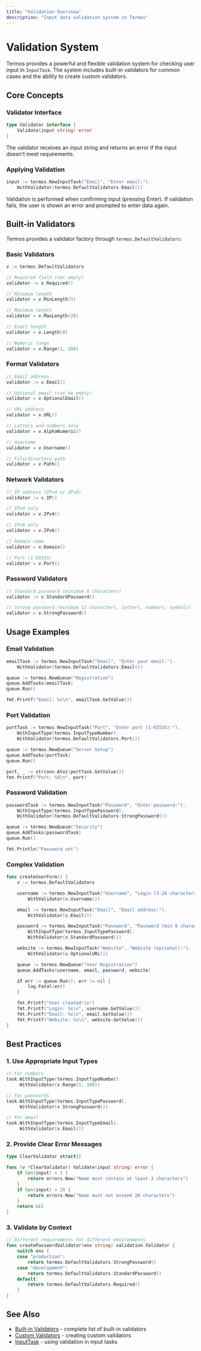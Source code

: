 ```yaml
---
title: "Validation Overview"
description: "Input data validation system in Termos"
---
```


# Validation System

Termos provides a powerful and flexible validation system for checking user input in `InputTask`. The system includes built-in validators for common cases and the ability to create custom validators.

## Core Concepts

### Validator Interface

```go
type Validator interface {
    Validate(input string) error
}
```

The validator receives an input string and returns an error if the input doesn't meet requirements.

### Applying Validation

```go
input := termos.NewInputTask("Email", "Enter email:").
    WithValidator(termos.DefaultValidators.Email())
```

Validation is performed when confirming input (pressing Enter). If validation fails, the user is shown an error and prompted to enter data again.

## Built-in Validators

Termos provides a validator factory through `termos.DefaultValidators`:

### Basic Validators

```go
v := termos.DefaultValidators

// Required field (not empty)
validator := v.Required()

// Minimum length
validator = v.MinLength(5)

// Maximum length
validator = v.MaxLength(20)

// Exact length
validator = v.Length(8)

// Numeric range
validator = v.Range(1, 100)
```

### Format Validators

```go
// Email address
validator := v.Email()

// Optional email (can be empty)
validator = v.OptionalEmail()

// URL address
validator = v.URL()

// Letters and numbers only
validator = v.AlphaNumeric()

// Username
validator = v.Username()

// File/directory path
validator = v.Path()
```

### Network Validators

```go
// IP address (IPv4 or IPv6)
validator := v.IP()

// IPv4 only
validator = v.IPv4()

// IPv6 only
validator = v.IPv6()

// Domain name
validator = v.Domain()

// Port (1-65535)
validator = v.Port()
```

### Password Validators

```go
// Standard password (minimum 8 characters)
validator := v.StandardPassword()

// Strong password (minimum 12 characters, letters, numbers, symbols)
validator = v.StrongPassword()
```

## Usage Examples

### Email Validation

```go
emailTask := termos.NewInputTask("Email", "Enter your email:").
    WithValidator(termos.DefaultValidators.Email())

queue := termos.NewQueue("Registration")
queue.AddTasks(emailTask)
queue.Run()

fmt.Printf("Email: %s\n", emailTask.GetValue())
```

### Port Validation

```go
portTask := termos.NewInputTask("Port", "Enter port (1-65535):").
    WithInputType(termos.InputTypeNumber).
    WithValidator(termos.DefaultValidators.Port())

queue := termos.NewQueue("Server Setup")
queue.AddTasks(portTask)
queue.Run()

port, _ := strconv.Atoi(portTask.GetValue())
fmt.Printf("Port: %d\n", port)
```

### Password Validation

```go
passwordTask := termos.NewInputTask("Password", "Enter password:").
    WithInputType(termos.InputTypePassword).
    WithValidator(termos.DefaultValidators.StrongPassword())

queue := termos.NewQueue("Security")
queue.AddTasks(passwordTask)
queue.Run()

fmt.Println("Password set")
```

### Complex Validation

```go
func createUserForm() {
    v := termos.DefaultValidators

    username := termos.NewInputTask("Username", "Login (3-20 characters):").
        WithValidator(v.Username())

    email := termos.NewInputTask("Email", "Email address:").
        WithValidator(v.Email())

    password := termos.NewInputTask("Password", "Password (min 8 characters):").
        WithInputType(termos.InputTypePassword).
        WithValidator(v.StandardPassword())

    website := termos.NewInputTask("Website", "Website (optional):").
        WithValidator(v.OptionalURL())

    queue := termos.NewQueue("User Registration")
    queue.AddTasks(username, email, password, website)

    if err := queue.Run(); err != nil {
        log.Fatal(err)
    }

    fmt.Printf("User created:\n")
    fmt.Printf("Login: %s\n", username.GetValue())
    fmt.Printf("Email: %s\n", email.GetValue())
    fmt.Printf("Website: %s\n", website.GetValue())
}
```

## Best Practices

### 1. Use Appropriate Input Types

```go
// For numbers
task.WithInputType(termos.InputTypeNumber).
     WithValidator(v.Range(1, 100))

// For passwords
task.WithInputType(termos.InputTypePassword).
     WithValidator(v.StrongPassword())

// For email
task.WithInputType(termos.InputTypeEmail).
     WithValidator(v.Email())
```

### 2. Provide Clear Error Messages

```go
type ClearValidator struct{}

func (v *ClearValidator) Validate(input string) error {
    if len(input) < 3 {
        return errors.New("Name must contain at least 3 characters")
    }
    if len(input) > 20 {
        return errors.New("Name must not exceed 20 characters")
    }
    return nil
}
```

### 3. Validate by Context

```go
// Different requirements for different environments
func createPasswordValidator(env string) validation.Validator {
    switch env {
    case "production":
        return termos.DefaultValidators.StrongPassword()
    case "development":
        return termos.DefaultValidators.StandardPassword()
    default:
        return termos.DefaultValidators.Required()
    }
}
```

## See Also

- [Built-in Validators](/en/validation/built-in-validators) - complete list of built-in validators
- [Custom Validators](/en/validation/custom-validators) - creating custom validators
- [InputTask](/en/components/input-task) - using validation in input tasks